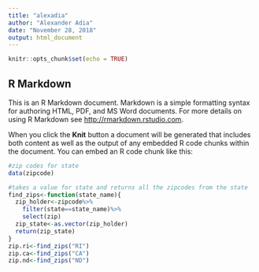 ```yaml
---
title: "alexadia"
author: "Alexander Adia"
date: "November 28, 2018"
output: html_document
---
```


```r
knitr::opts_chunk$set(echo = TRUE)
```

## R Markdown

This is an R Markdown document. Markdown is a simple formatting syntax for authoring HTML, PDF, and MS Word documents. For more details on using R Markdown see <http://rmarkdown.rstudio.com>.

When you click the **Knit** button a document will be generated that includes both content as well as the output of any embedded R code chunks within the document. You can embed an R code chunk like this:

```r
#zip codes for state
data(zipcode)

#takes a value for state and returns all the zipcodes from the state
find_zips<-function(state_name){
  zip_holder<-zipcode%>%
    filter(state==state_name)%>%
    select(zip)
  zip_state<-as.vector(zip_holder)
  return(zip_state)
}
zip.ri<-find_zips("RI")
zip.ca<-find_zips("CA")
zip.nd<-find_zips("ND")


```